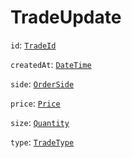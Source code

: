 # TradeUpdate

`id`: [`TradeId`]

`createdAt`: [`DateTime`]

`side`: [`OrderSide`]

`price`: [`Price`]

`size`: [`Quantity`]

`type`: [`TradeType`]

[`TradeId`]: /types/trade_id
[`DateTime`]: /types/date_time
[`OrderSide`]: /types/order_side
[`TradeType`]: /types/trade_type
[`Price`]: /types/price
[`Quantity`]: /types/quantity
